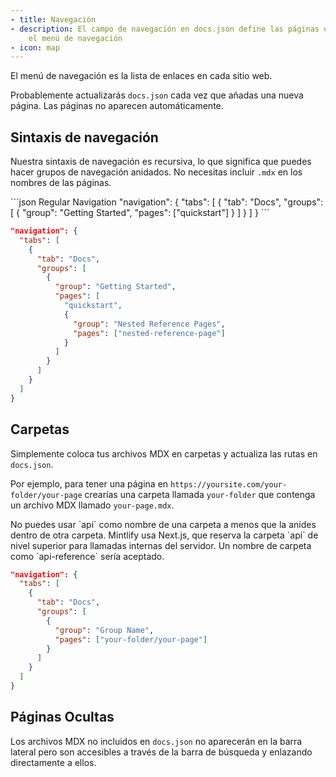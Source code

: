 ```yaml
---
- title: Navegación
- description: El campo de navegación en docs.json define las páginas que van en
    el menú de navegación
- icon: map
---
```


El menú de navegación es la lista de enlaces en cada sitio web.

Probablemente actualizarás `docs.json` cada vez que añadas una nueva página. Las páginas no aparecen automáticamente.

## Sintaxis de navegación

Nuestra sintaxis de navegación es recursiva, lo que significa que puedes hacer grupos de navegación anidados. No necesitas incluir `.mdx` en los nombres de las páginas.

<CodeGroup>
  ```json Regular Navigation
  "navigation": {
    "tabs": [
      {
        "tab": "Docs",
        "groups": [
          {
            "group": "Getting Started",
            "pages": ["quickstart"]
          }
        ]
      }
    ]
  }
  ```

  ```json Nested Navigation
  "navigation": {
    "tabs": [
      {
        "tab": "Docs",
        "groups": [
          {
            "group": "Getting Started",
            "pages": [
              "quickstart",
              {
                "group": "Nested Reference Pages",
                "pages": ["nested-reference-page"]
              }
            ]
          }
        ]
      }
    ]
  }
  ```
</CodeGroup>

## Carpetas

Simplemente coloca tus archivos MDX en carpetas y actualiza las rutas en `docs.json`.

Por ejemplo, para tener una página en `https://yoursite.com/your-folder/your-page` crearías una carpeta llamada `your-folder` que contenga un archivo MDX llamado `your-page.mdx`.

<Warning>
  No puedes usar `api` como nombre de una carpeta a menos que la anides dentro de otra carpeta. Mintlify usa Next.js, que reserva la carpeta `api` de nivel superior para llamadas internas del servidor. Un nombre de carpeta como `api-reference` sería aceptado.
</Warning>

```json Navigation With Folder
"navigation": {
  "tabs": [
    {
      "tab": "Docs",
      "groups": [
        {
          "group": "Group Name",
          "pages": ["your-folder/your-page"]
        }
      ]
    }
  ]
}
```

## Páginas Ocultas

Los archivos MDX no incluidos en `docs.json` no aparecerán en la barra lateral pero son accesibles a través de la barra de búsqueda y enlazando directamente a ellos.
